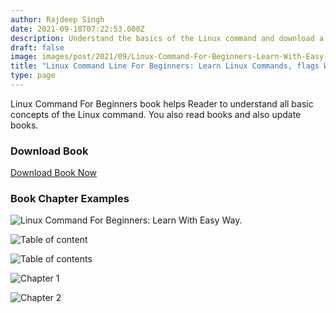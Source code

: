 ```yaml
---
author: Rajdeep Singh
date: 2021-09-18T07:22:53.000Z
description: Understand the basics of the Linux command and download a free Linux pdf book.
draft: false
image: images/post/2021/09/Linux-Command-For-Beginners-Learn-With-Easy-Way.png
title: "Linux Command Line For Beginners: Learn Linux Commands, flags With Easy Way by Rajdeep Singh"
type: page
---
```


Linux Command For Beginners book helps Reader to understand all basic concepts
of the Linux command. You also read books and also update books.

### Download Book

<a target="_blank" href="/images/Linux Command For Beginners_ Learn With Easy Way.pdf" download>Download Book Now </a>

### Book Chapter Examples

![Linux Command For Beginners: Learn With Easy Way.](/images/post/2021/09/linux-book.png "Linux Command For Beginners: Learn With Easy Way. ")

![Table of content](/images/post/2021/09/linux-book-2.png "Linux Command For Beginners: Learn With Easy Way Book Table contents. ")

![Table of contents](/images/post/2021/09/linux-book-3.png "Linux Command For Beginners: Learn With Easy Way Book Table contents. ")

![Chapter 1](/images/post/2021/09/linux-book-4.png "Linux Command For Beginners: Learn With Easy Way Book Chapter 1 ")

![Chapter 2](/images/post/2021/09/linux-book-5.png "Linux Command For Beginners: Learn With Easy Way Book Chapter 2 ")
